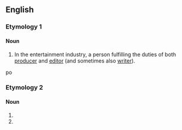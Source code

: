 ==English==

===Etymology 1===
{{blend|producer|editor|lang=en}}

====Noun====
{{en-noun}}

# In the entertainment industry, a person fulfilling the duties of both [[producer]] and [[editor]] (and sometimes also [[writer]]).
po

===Etymology 2===

====Noun====
{{head|en|noun}}

# {{misspelling of|predator|lang=en}}
# {{misspelling of|predictor|lang=en}}